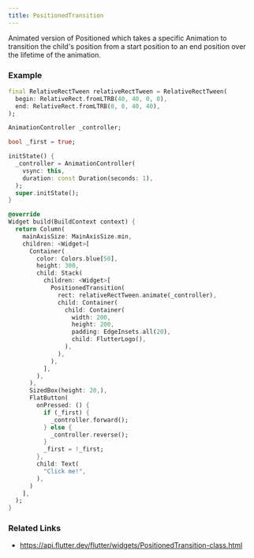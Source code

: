 ```yaml
---
title: PositionedTransition
---
```


Animated version of Positioned which takes a specific Animation<RelativeRect> to transition the child's position from a start position to an end position over the lifetime of the animation.

### Example

```dart liveslice=PositionedTransition
final RelativeRectTween relativeRectTween = RelativeRectTween(
  begin: RelativeRect.fromLTRB(40, 40, 0, 0),
  end: RelativeRect.fromLTRB(0, 0, 40, 40),
);

AnimationController _controller;

bool _first = true;

initState() {
  _controller = AnimationController(
    vsync: this,
    duration: const Duration(seconds: 1),
  );
  super.initState();
}

@override
Widget build(BuildContext context) {
  return Column(
    mainAxisSize: MainAxisSize.min,
    children: <Widget>[
      Container(
        color: Colors.blue[50],
        height: 300,
        child: Stack(
          children: <Widget>[
            PositionedTransition(
              rect: relativeRectTween.animate(_controller),
              child: Container(
                child: Container(
                  width: 200,
                  height: 200,
                  padding: EdgeInsets.all(20),
                  child: FlutterLogo(),
                ),
              ),
            ),
          ],
        ),
      ),
      SizedBox(height: 20,),
      FlatButton(
        onPressed: () {
          if (_first) {
            _controller.forward();
          } else {
            _controller.reverse();
          }
          _first = !_first;
        },
        child: Text(
          "Click me!",
        ),
      )
    ],
  );
}
```

### Related Links
- https://api.flutter.dev/flutter/widgets/PositionedTransition-class.html
